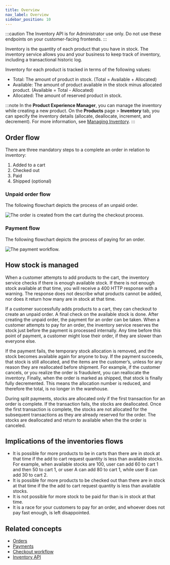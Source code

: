 ```yaml
---
title: Overview
nav_label: Overview
sidebar_position: 10
---
```


:::caution
The Inventory API is for Administrator use only. Do not use these endpoints on your customer-facing frontends.
:::

Inventory is the quantity of each product that you have in stock. The inventory service allows you and your business to keep track of inventory, including a transactional historic log.

Inventory for each product is tracked in terms of the following values:

- Total: The amount of product in stock. (Total = Available + Allocated)
- Available: The amount of product available in the stock minus allocated product. (Available = Total - Allocated)
- Allocated: The amount of reserved product in stock.

:::note
In the **Product Experience Manager**, you can manage the inventory while creating a new product. On the **Products** page > **Inventory** tab, you can specify the inventory details (allocate, deallocate, increment, and decrement). For more information, see [Managing Inventory](/docs/pxm/inventories/inventory.mdx).
:::

## Order flow

There are three mandatory steps to a complete an order in relation to inventory:

1. Added to a cart
2. Checked out
3. Paid
4. Shipped (optional)

### Unpaid order flow

The following flowchart depicts the process of an unpaid order.

![The order is created from the cart during the checkout process.](/assets/order-flow.png)

### Payment flow

The following flowchart depicts the process of paying for an order.

![The payment workflow.](/assets/payment-workflow-1.png)

## How stock is managed

When a customer attempts to add products to the cart, the inventory service checks if there is enough available stock. If there is not enough stock available at that time, you will receive a 400 HTTP response with a warning. The response does not describe what products cannot be added, nor does it return how many are in stock at that time.

If a customer successfully adds products to a cart, they can checkout to create an unpaid order. A final check on the available stock is done. After creating the unpaid order, the payment for an order can be taken. When a customer attempts to pay for an order, the inventory service reserves the stock just before the payment is processed internally. Any time before this point of payment, a customer might lose their order, if they are slower than everyone else.

If the payment fails, the temporary stock allocation is removed, and the stock becomes available again for anyone to buy. If the payment succeeds, that stock is still allocated, and the items are the customer’s, unless for any reason they are reallocated before shipment. For example, if the customer cancels, or you realize the order is fraudulent, you can reallocate the inventory. Finally, when the order is marked as shipped, that stock is finally fully decremented. This means the allocation number is reduced, and therefore the total, is no longer in the warehouse.

During split payments, stocks are allocated only if the first transaction for an order is complete. If the transaction fails, the stocks are deallocated. Once the first transaction is complete, the stocks are not allocated for the subsequent transactions as they are already reserved for the order. The stocks are deallocated and return to available when the the order is canceled.

## Implications of the inventories flows

- It is possible for more products to be in carts than there are in stock at that time if the add to cart request quantity is less than available stocks. For example, when available stocks are 100, user can add 60 to cart 1 and then 50 to cart 1, or user A can add 80 to cart 1, while user B can add 30 to cart 2.
- It is possible for more products to be checked out than there are in stock at that time if the the add to cart request quantity is less than available stocks.
- It is not possible for more stock to be paid for than is in stock at that time.
- It is a race for your customers to pay for an order, and whoever does not pay fast enough, is left disappointed.

## Related concepts

- [Orders](/docs/commerce-cloud/orders/orders.md)
- [Payments](/docs/commerce-cloud/payments/payments.md)
- [Checkout workflow](/docs/commerce-cloud/checkout/checkout)
- [Inventory API](/docs/pxm/inventories/inventory.mdx)
